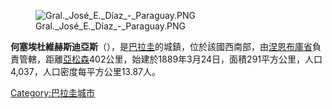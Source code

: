 [[Image:Gral._José_E._Díaz_-_Paraguay.PNG|right]]

'''何塞埃杜維赫斯迪亞斯'''（{{lang-es|General José Eduvigis Díaz}}），是[[巴拉圭|巴拉圭]]的城鎮，位於該國西南部，由[[涅恩布庫省|涅恩布庫省]]負責管轄，距離[[亞松森|亞松森]]402公里，始建於1889年3月24日，面積291平方公里，人口4,037，人口密度每平方公里13.87人。

{{Paraguay-geo-stub}}
[[Category:巴拉圭城市|Category:巴拉圭城市]]